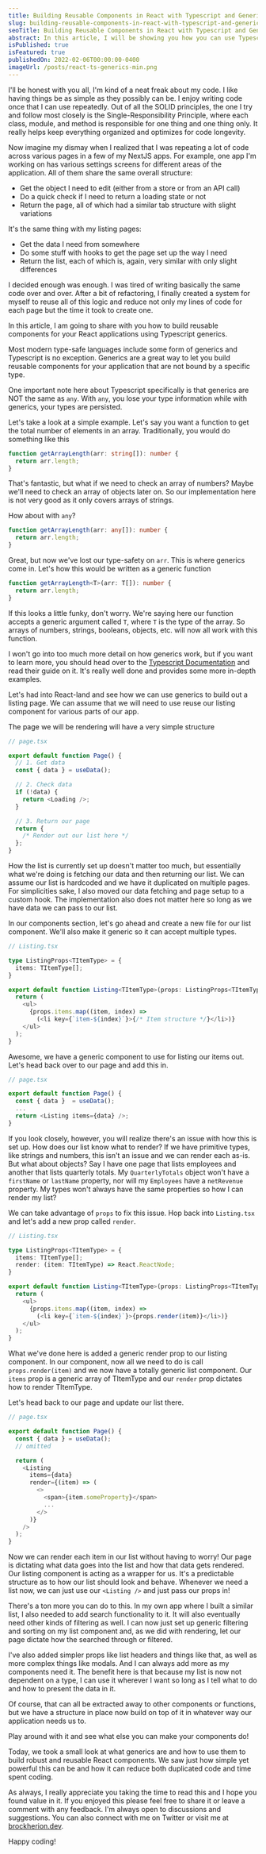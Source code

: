 ```yaml
---
title: Building Reusable Components in React with Typescript and Generics
slug: building-reusable-components-in-react-with-typescript-and-generics
seoTitle: Building Reusable Components in React with Typescript and Generics
abstract: In this article, I will be showing you how you can use Typescript generics to build reusable and more robust components for your React applications
isPublished: true
isFeatured: true
publishedOn: 2022-02-06T00:00:00-0400
imageUrl: /posts/react-ts-generics-min.png
---
```


<BlogPostHeading
  title="Building Reusable Components in React with Typescript and Generics"
  subTitle="How to use Typescript generics to build more reusable, more robust React components."
  imageSrc="/posts/react-ts-generics-min.png"
/>

<BlogBody>

I'll be honest with you all, I'm kind of a neat freak about my code. I like having things be as simple as they possibly can be. I enjoy writing code once that I can use repeatedly. Out of all the SOLID principles, the one I try and follow most closely is the Single-Responsibility Principle, where each class, module, and method is responsible for one thing and one thing only. It really helps keep everything organized and optimizes for code longevity.

Now imagine my dismay when I realized that I was repeating a lot of code across various pages in a few of my NextJS apps. For example, one app I'm working on has various settings screens for different areas of the application. All of them share the same overall structure:

- Get the object I need to edit (either from a store or from an API call)
- Do a quick check if I need to return a loading state or not
- Return the page, all of which had a similar tab structure with slight
  variations

It's the same thing with my listing pages:

- Get the data I need from somewhere
- Do some stuff with hooks to get the page set up the way I need
- Return the list, each of which is, again, very similar with only slight differences

I decided enough was enough. I was tired of writing basically the same code over and over. After a bit of refactoring, I finally created a system for myself to reuse all of this logic and reduce not only my lines of code for each page but the time it took to create one.

In this article, I am going to share with you how to build reusable components for your React applications using Typescript generics.

<BlogSectionHeading heading="What is a generic?" />

Most modern type-safe languages include some form of generics and Typescript is no exception. Generics are a great way to let you build reusable components for your application that are not bound by a specific type.

One important note here about Typescript specifically is that generics are NOT the same as `any`. With `any`, you lose your type information while with generics, your types are persisted.

Let's take a look at a simple example. Let's say you want a function to get the total number of elements in an array. Traditionally, you would do something like this

```ts
function getArrayLength(arr: string[]): number {
  return arr.length;
}
```

That's fantastic, but what if we need to check an array of numbers? Maybe we'll need to check an array of objects later on. So our implementation here is not very good as it only covers arrays of strings.

How about with `any`?

```ts
function getArrayLength(arr: any[]): number {
  return arr.length;
}
```

Great, but now we've lost our type-safety on `arr`. This is where generics come in. Let's how this would be written as a generic function

```ts
function getArrayLength<T>(arr: T[]): number {
  return arr.length;
}
```

If this looks a little funky, don't worry. We're saying here our function accepts a generic argument called `T`, where `T` is the type of the array. So arrays of numbers, strings, booleans, objects, etc. will now all work with this function.

I won't go into too much more detail on how generics work, but if you want to learn more, you should head over to the [Typescript Documentation](https://www.typescriptlang.org/docs/handbook/2/generics.html) and read their guide on it. It's really well done and provides some more in-depth examples.

<BlogSectionHeading heading="Building our page structure" />

Let's had into React-land and see how we can use generics to build out a listing page. We can assume that we will need to use reuse our listing component for various parts of our app.

The page we will be rendering will have a very simple structure

```ts
// page.tsx

export default function Page() {
  // 1. Get data
  const { data } = useData();

  // 2. Check data
  if (!data) {
    return <Loading />;
  }

  // 3. Return our page
  return {
    /* Render out our list here */
  };
}
```

How the list is currently set up doesn't matter too much, but essentially what we're doing is fetching our data and then returning our list. We can assume our list is hardcoded and we have it duplicated on multiple pages. For simplicities sake, I also moved our data fetching and page setup to a custom hook. The implementation also does not matter here so long as we have data we can pass to our list.

<BlogSectionHeading heading="Creating a list component" />

In our components section, let's go ahead and create a new file for our list component. We'll also make it generic so it can accept multiple types.

```ts
// Listing.tsx

type ListingProps<TItemType> = {
  items: TItemType[];
}

export default function Listing<TItemType>(props: ListingProps<TItemType>) {
  return (
    <ul>
      {props.items.map((item, index) =>
        (<li key={`item-${index}`}>{/* Item structure */}</li>)}
    </ul>
  );
}
```

Awesome, we have a generic component to use for listing our items out. Let's head back over to our page and add this in.

```ts
// page.tsx

export default function Page() {
  const { data }  = useData();
  ...
  return <Listing items={data} />;
}
```

If you look closely, however, you will realize there's an issue with how this is set up. How does our list know what to render? If we have primitive types, like strings and numbers, this isn't an issue and we can render each as-is. But what about objects? Say I have one page that lists employees and another that lists quarterly totals. My `QuarterlyTotals` object won't have a `firstName` or `lastName` property, nor will my `Employees` have a `netRevenue` property. My types won't always have the same properties so how I can render my list?

<BlogSectionHeading heading="Adding a render() prop" />

We can take advantage of `props` to fix this issue. Hop back into `Listing.tsx` and let's add a new prop called `render`.

```ts
// Listing.tsx

type ListingProps<TItemType> = {
  items: TItemType[];
  render: (item: TItemType) => React.ReactNode;
}

export default function Listing<TItemType>(props: ListingProps<TItemType>) {
  return (
    <ul>
      {props.items.map((item, index) =>
        (<li key={`item-${index}`}>{props.render(item)}</li>)}
    </ul>
  );
}
```

What we've done here is added a generic render prop to our listing component. In our component, now all we need to do is call `props.render(item)` and we now have a totally generic list component. Our `items` prop is a generic array of TItemType and our `render` prop dictates how to render TItemType.

Let's head back to our page and update our list there.

```ts
// page.tsx

export default function Page() {
  const { data } = useData();
  // omitted

  return (
    <Listing
      items={data}
      render={(item) => (
        <>
          <span>{item.someProperty}</span>
          ...
        </>
      )}
    />
  );
}
```

Now we can render each item in our list without having to worry! Our page is dictating what data goes into the list and how that data gets rendered. Our listing component is acting as a wrapper for us. It's a predictable structure as to how our list should look and behave. Whenever we need a list now, we can just use our `<Listing />` and just pass our props in!

<BlogSectionHeading heading="Going forward" />

There's a ton more you can do to this. In my own app where I built a similar list, I also needed to add search functionality to it. It will also eventually need other kinds of filtering as well. I can now just set up generic filtering and sorting on my list component and, as we did with rendering, let our page dictate how the searched through or filtered.

I've also added simpler props like list headers and things like that, as well as more complex things like modals. And I can always add more as my components need it. The benefit here is that because my list is now not dependent on a type, I can use it wherever I want so long as I tell what to do and how to present the data in it.

Of course, that can all be extracted away to other components or functions, but we have a structure in place now build on top of it in whatever way our application needs us to.

Play around with it and see what else you can make your components do!

<BlogSectionHeading heading="Conclusion" />

Today, we took a small look at what generics are and how to use them to build robust
and reusable React components. We saw just how simple yet powerful this can be and
how it can reduce both duplicated code and time spent coding.

As always, I really appreciate you taking the time to read this and I hope you found value in it. If you enjoyed this please feel free to share it or leave a comment with any feedback. I'm always open to discussions and suggestions. You can also connect with me on Twitter or visit me at [brockherion.dev](https://brockherion.dev]).

Happy coding!

</BlogBody>

<BlogFooter />
